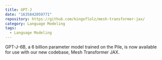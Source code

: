 ```yaml
---
title: GPT-J
date: "1635842059771"
repository: https://github.com/kingoflolz/mesh-transformer-jax/
category: Language Modeling
tags:
  - Language Modeling
---
```


GPT-J-6B, a 6 billion parameter model trained on the Pile, is now available for use with our new codebase, Mesh Transformer JAX.
